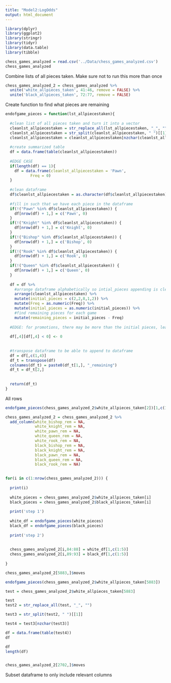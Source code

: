 ```yaml
---
title: "Model2:LogOdds"
output: html_document
---
```


```r
library(dplyr)
library(ggplot2)
library(stringr)
library(tidyr)
library(data.table)
library(tibble)
```

```r
chess_games_analyzed = read.csv('../Data/chess_games_analyzed.csv')
chess_games_analyzed
```


Combine lists of all pieces taken. 
Make sure not to run this more than once
```r
chess_games_analyzed_2 = chess_games_analyzed %>%
  unite('white_allpieces_taken', 41:46, remove = FALSE) %>%
  unite('black_allpieces_taken', 72:77, remove = FALSE)
```



Create function to find what pieces are remaining
```r
endofgame_pieces = function(lst_allpiecestaken){
  
  #clean list of all pieces taken and turn it into a vector
  cleanlst_allpiecestaken = str_replace_all(lst_allpiecestaken, "_", "")
  cleanlst_allpiecestaken = str_split(cleanlst_allpiecestaken, " ")[[1]]
  cleanlst_allpiecestaken = cleanlst_allpiecestaken[nzchar(cleanlst_allpiecestaken)]
  
  #create summarized table
  df = data.frame(table(cleanlst_allpiecestaken))
  
  #EDGE CASE
  if(length(df) == 1){
    df = data.frame(cleanlst_allpiecestaken = 'Pawn',
           Freq = 0)
  }
  
  #clean dataframe
  df$cleanlst_allpiecestaken = as.character(df$cleanlst_allpiecestaken)
  
  #fill in such that we have each piece in the dataframe 
  if(!("Pawn" %in% df$cleanlst_allpiecestaken)) {
    df[nrow(df) + 1,] = c('Pawn', 0)
  }
  if(!("Knight" %in% df$cleanlst_allpiecestaken)) {
    df[nrow(df) + 1,] = c('Knight', 0)
  }
  if(!("Bishop" %in% df$cleanlst_allpiecestaken)) {
    df[nrow(df) + 1,] = c('Bishop', 0)
  }
  if(!("Rook" %in% df$cleanlst_allpiecestaken)) {
    df[nrow(df) + 1,] = c('Rook', 0)
  }
  if(!("Queen" %in% df$cleanlst_allpiecestaken)) {
    df[nrow(df) + 1,] = c('Queen', 0)
  }
  
  df = df %>%
    #arrange dataframe alphabetically so intial_pieces appending is clean
    arrange(cleanlst_allpiecestaken) %>%
    mutate(initial_pieces = c(2,2,8,1,2)) %>%
    mutate(Freq = as.numeric(Freq)) %>%
    mutate(initial_pieces = as.numeric(initial_pieces)) %>%
    #find remaining pieces for each game 
    mutate(remaining_pieces = initial_pieces - Freq)
  
  #EDGE: for promotions, there may be more than the initial pieces, leading to a -1 in the remaining pieces column. Therefore, make every negative value a positive one
  
  df[,4][df[,4] < 0] <- 0
  
  
  #transpose dataframe to be able to append to dataframe
  df = df[,c(1,4)]
  df_t = transpose(df)
  colnames(df_t) = paste0(df_t[1,], "_remaining")
  df_t = df_t[2,]
  
  
  return(df_t)
}

```


All rows
```r
endofgame_pieces(chess_games_analyzed_2$white_allpieces_taken[2])[1,c(1:5)]

chess_games_analyzed_2 = chess_games_analyzed_2 %>%
  add_column(white_bishop_rem = NA,
             white_knight_rem = NA,
             white_pawn_rem = NA,
             white_queen_rem = NA,
             white_rook_rem = NA,
             black_bishop_rem = NA,
             black_knight_rem = NA,
             black_pawn_rem = NA,
             black_queen_rem = NA,
             black_rook_rem = NA)
  

for(i in c(1:nrow(chess_games_analyzed_2))) {
  
  print(i)
  
  white_pieces = chess_games_analyzed_2$white_allpieces_taken[i]
  black_pieces = chess_games_analyzed_2$black_allpieces_taken[i]
  
  print('step 1')
  
  white_df = endofgame_pieces(white_pieces)
  black_df = endofgame_pieces(black_pieces)
  
  print('step 2')
  
  
  chess_games_analyzed_2[i,84:88] = white_df[1,c(1:5)]
  chess_games_analyzed_2[i,89:93] = black_df[1,c(1:5)]
  
}
```


```r
chess_games_analyzed_2[5883,]$moves

endofgame_pieces(chess_games_analyzed_2$white_allpieces_taken[5883])

test = chess_games_analyzed_2$white_allpieces_taken[5883]

test
test2 = str_replace_all(test, "_", "")

test3 = str_split(test2, " ")[[1]]

test4 = test3[nzchar(test3)]

df = data.frame(table(test4))
df

df
length(df)


chess_games_analyzed_2[2702,]$moves
```


Subset dataframe to only include relevant columns


